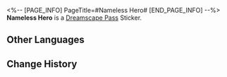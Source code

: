 <%-- [PAGE_INFO]
PageTitle=#Nameless Hero#
[END_PAGE_INFO] --%>
{{Stub|Location information}}
{{Item Infobox
|id          = 223711
|image       = Dreamscape Pass Sticker Nameless Hero.png{{subst:void|<!--$UPLOAD:<<SpriteOutput/TravelBrochure/StickFigures/223711.png>-<Dreamscape Pass Sticker Nameless Hero.png>-<Item Icons>>-->}}
|type        = Dreamscape Pass Sticker
|type2       = Stars in the Dream Stickers
|invCategory = 
|rarity      = 4
|effect      = 
|description = Digital stickers that can be used to decorate the pages of the Dreamtour Handbook. They come in many different styles.
|source1     = [[Obtain the Nameless' Planet of Festivities Collectible Card at the secret billiards room high above Dreamflux Reef]]
}}
{{Description|The world needs more nameless heroes.}}
'''Nameless Hero''' is a [[Dreamscape Pass]] Sticker.

==Other Languages==
{{Other Languages
|en   = Nameless Hero
|zhs  = 无名英雄
|zht  = 無名英雄
|ja   = 名もなきヒーロー
|ko   = 무명의 영웅
|es   = Héroe anónimo
|fr   = Héros Sans Noms
|ru   = Безымянный герой
|th   = ฮีโร่นิรนาม
|vi   = Anh Hùng Vô Danh
|de   = {{MC|f=Namenlose Heldin|m=Namenloser Held}}
|id   = Pahlawan Tanpa Nama
|pt   = Herói Inominado
}}

==Change History==
{{Change History|2.2}}